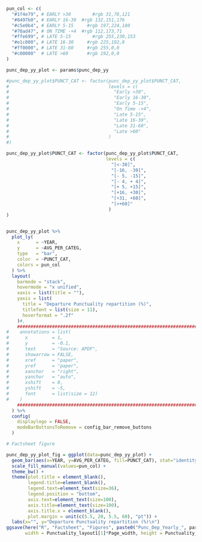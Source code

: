 ```r

pun_col <- c(
  "#1f4e79", # EARLY >30		#rgb 31,78,121
  "#8497b0", # EARLY 16-30	#rgb 132,151,176
  "#c5e0b4", # EARLY 5-15	  #rgb 197,224,180
  "#70ad47", # ON TIME -+4	#rgb 112,173,71
  "#ffe699", # LATE 5-15		#rgb 255,230,153
  "#e1c000", # LATE 16-30	  #rgb 225,192,0
  "#ff0000", # LATE 31-60	  #rgb 255,0,0
  "#c00000"  # LATE >60		  #rgb 192,0,0
)           

punc_dep_yy_plot <- params$punc_dep_yy

#punc_dep_yy_plot$PUNCT_CAT <- factor(punc_dep_yy_plot$PUNCT_CAT,
#                                     levels = c(
#                                       "Early >30",
#                                       "Early 16-30",
#                                       "Early 5-15",
#                                       "On Time -+4",
#                                       "Late 5-15",
#                                       "Late 16-30",
#                                       "Late 31-60",
#                                       "Late >60"
#                                     )
#)

punc_dep_yy_plot$PUNCT_CAT <- factor(punc_dep_yy_plot$PUNCT_CAT,
                                     levels = c(
                                       "[<-30]",
                                       "[-16, -30]",
                                       "[- 5, -15]",
                                       "[- 4, + 4]",
                                       "[+ 5, +15]",
                                       "[+16, +30]",
                                       "[+31, +60]",
                                       "[>+60]"
                                      )
)


punc_dep_yy_plot %>%
  plot_ly(
    x      = ~YEAR,
    y      = ~AVG_PER_CATEG,
    type   = "bar",
    color  = ~PUNCT_CAT,
    colors = pun_col
  ) %>%
  layout(
    barmode = "stack",
    hovermode = "x unified",
    xaxis = list(title = ""),
    yaxis = list(
      title = "Departure Punctuality repartition (%)",
      titlefont = list(size = 11),
      hoverformat = ".2f"
    )#,
    ##############################################################################
#    annotations = list(
#      x         = 1,
#      y         = -0.1,
#      text      = "Source: APDF",
#      showarrow = FALSE,
#      xref      = "paper",
#      yref      = "paper",
#      xanchor   = "right",
#      yanchor   = "auto",
#      xshift    = 0,
#      yshift    = -5,
#      font      = list(size = 12)
#    )
    ##############################################################################
  ) %>%
  config(
    displaylogo = FALSE,
    modeBarButtonsToRemove = config_bar_remove_buttons
  )

```

```r

# Factsheet figure

punc_dep_yy_plot_fig = ggplot(data=punc_dep_yy_plot) +
  geom_bar(aes(x=YEAR, y=AVG_PER_CATEG, fill=PUNCT_CAT), stat="identity", position = position_stack(reverse = TRUE)) +
  scale_fill_manual(values=pun_col) +
  theme_bw() +
  theme(plot.title = element_blank(),
        legend.title=element_blank(),
        legend.text=element_text(size=36),
        legend.position = "bottom",
        axis.text=element_text(size=100),
        axis.title=element_text(size=100),
        axis.title.x = element_blank(),
        plot.margin = unit(c(5.5, 20, 5.5, 60), "pt")) +
  labs(x="", y="Departure Punctuality repartition (%)\n")
ggsave(here("R", "Factsheet", "Figures", paste0("Punc_Dep_Yearly_", params$icao, ".png")), plot=punc_dep_yy_plot_fig, 
       width = Punctuality_layout1[1]*Page_width, height = Punctuality_height1, units = "cm", dpi=100, limitsize = FALSE)

```
